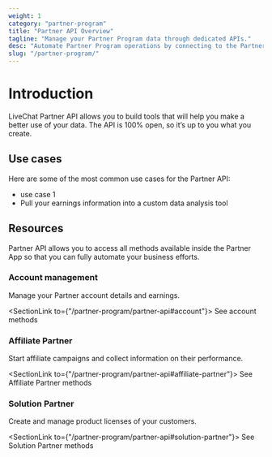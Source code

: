 ```yaml
---
weight: 1
category: "partner-program"
title: "Partner API Overview"
tagline: "Manage your Partner Program data through dedicated APIs."
desc: "Automate Partner Program operations by connecting to the Partner API."
slug: "/partner-program/"
---
```


# Introduction

LiveChat Partner API allows you to build tools that will help you make a better use of your data. The API is 100% open, so it’s up to you what you create.

## Use cases

Here are some of the most common use cases for the Partner API:

- use case 1
- Pull your earnings information into a custom data analysis tool

## Resources

Partner API allows you to access all methods available inside the Partner App so that you can fully automate your business efforts.

### Account management

Manage your Partner account details and earnings.

<SectionLink to={"/partner-program/partner-api#account"}>
  See account methods
</SectionLink>

### Affiliate Partner

Start affiliate campaigns and collect information on their performance.

<SectionLink to={"/partner-program/partner-api#affiliate-partner"}>
  See Affiliate Partner methods
</SectionLink>

### Solution Partner

Create and manage product licenses of your customers.

<SectionLink to={"/partner-program/partner-api#solution-partner"}>
  See Solution Partner methods
</SectionLink>
